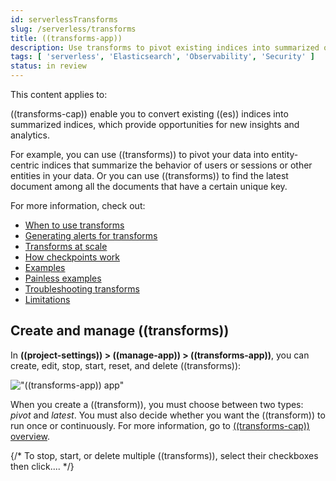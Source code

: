 ```yaml
---
id: serverlessTransforms
slug: /serverless/transforms
title: ((transforms-app))
description: Use transforms to pivot existing indices into summarized or entity-centric indices.
tags: [ 'serverless', 'Elasticsearch', 'Observability', 'Security' ]
status: in review
---
```


This content applies to: <DocBadge template="elasticsearch" slug="/serverless/elasticsearch/what-is-elasticsearch-serverless" /> <DocBadge template="observability" slug="/serverless/observability/what-is-observability-serverless" /> <DocBadge template="security" slug="/serverless/security/what-is-security-serverless" /> 

((transforms-cap)) enable you to convert existing ((es)) indices into summarized
indices, which provide opportunities for new insights and analytics.

For example, you can use ((transforms)) to pivot your data into entity-centric
indices that summarize the behavior of users or sessions or other entities in
your data. Or you can use ((transforms)) to find the latest document among all the
documents that have a certain unique key.

For more information, check out:

* [When to use transforms](((ref))/transform-usage.html)
* [Generating alerts for transforms](((ref))/transform-alerts.html)
* [Transforms at scale](((ref))/transform-scale.html)
* [How checkpoints work](((ref))/transform-checkpoints.html)
* [Examples](((ref))/transform-examples.html)
* [Painless examples](((ref))/transform-painless-examples.html)
* [Troubleshooting transforms](((ref))/transform-troubleshooting.html)
* [Limitations](((ref))/transform-limitations.html)

## Create and manage ((transforms))

In **((project-settings)) > ((manage-app)) > ((transforms-app))**, you can
create, edit, stop, start, reset, and delete ((transforms)):

!["((transforms-app)) app"](images/transform-management.png)

When you create a ((transform)), you must choose between two types: _pivot_ and _latest_.
You must also decide whether you want the ((transform)) to run once or continuously.
For more information, go to [((transforms-cap)) overview](((ref))/transform-overview.html).

{/* To stop, start, or delete multiple ((transforms)), select their checkboxes then click.... */}